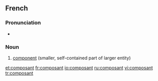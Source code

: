 ==French==
{{wikipedia|lang=fr}}

===Pronunciation===
* {{audio|Fr-composant.ogg|composant}}

===Noun===
{{infl|fr|noun|g=m}}

# [[component]] (smaller, self-contained part of larger entity)

{{tbot entry|French|component|2008|January|fr}}

[[et:composant]]
[[fr:composant]]
[[io:composant]]
[[ru:composant]]
[[vi:composant]]
[[tr:composant]]